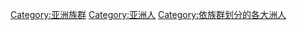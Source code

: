 [[Category:亚洲族群|Category:亚洲族群]]
[[Category:亚洲人|Category:亚洲人]]
[[Category:依族群划分的各大洲人|Category:依族群划分的各大洲人]]